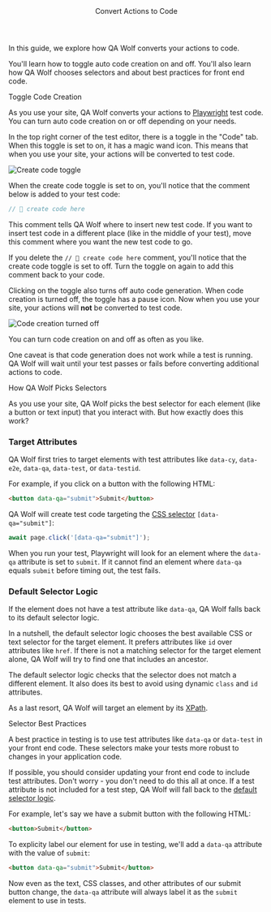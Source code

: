 
<Layout>

<Header>Convert Actions to Code</Header>

In this guide, we explore how QA Wolf converts your actions to code.

You'll learn how to toggle auto code creation on and off. You'll also learn how QA Wolf chooses selectors and about best practices for front end code.

<SubHeader>Toggle Code Creation</SubHeader>

As you use your site, QA Wolf converts your actions to <a href="https://playwright.dev/docs/core-concepts" target="_blank">Playwright</a> test code. You can turn auto code creation on or off depending on your needs.

In the top right corner of the test editor, there is a toggle in the "Code" tab. When this toggle is set to on, it has a magic wand icon. This means that when you use your site, your actions will be converted to test code.

<Image
  alt="Create code toggle"
  height={739}
  src="/docs/convert-actions-to-code/create-code-toggle.png"
  width={1600}
/>

When the create code toggle is set to on, you'll notice that the comment below is added to your test code:

```js
// 🐺 create code here
```

This comment tells QA Wolf where to insert new test code. If you want to insert test code in a different place (like in the middle of your test), move this comment where you want the new test code to go.

If you delete the `// 🐺 create code here` comment, you'll notice that the create code toggle is set to off. Turn the toggle on again to add this comment back to your code.

Clicking on the toggle also turns off auto code generation. When code creation is turned off, the toggle has a pause icon. Now when you use your site, your actions will **not** be converted to test code.

<Image
  alt="Code creation turned off"
  height={118}
  src="/docs/convert-actions-to-code/create-code-off.png"
  width={1076}
/>

You can turn code creation on and off as often as you like.

One caveat is that code generation does not work while a test is running. QA Wolf will wait until your test passes or fails before converting additional actions to code.

<SubHeader>How QA Wolf Picks Selectors</SubHeader>

As you use your site, QA Wolf picks the best selector for each element (like a button or text input) that you interact with. But how exactly does this work?

### Target Attributes

QA Wolf first tries to target elements with test attributes like `data-cy`, `data-e2e`, `data-qa`, `data-test`, or `data-testid`.

For example, if you click on a button with the following HTML:

```html
<button data-qa="submit">Submit</button>
```

QA Wolf will create test code targeting the <a href="https://developer.mozilla.org/en-US/docs/Web/CSS/CSS_Selectors" target="_blank">CSS selector</a> `[data-qa="submit"]`:

```js
await page.click('[data-qa="submit"]');
```

When you run your test, Playwright will look for an element where the `data-qa` attribute is set to `submit`. If it cannot find an element where `data-qa` equals `submit` before timing out, the test fails.

### Default Selector Logic

If the element does not have a test attribute like `data-qa`, QA Wolf falls back to its default selector logic.

In a nutshell, the default selector logic chooses the best available CSS or text selector for the target element. It prefers attributes like `id` over attributes like `href`. If there is not a matching selector for the target element alone, QA Wolf will try to find one that includes an ancestor.

The default selector logic checks that the selector does not match a different element. It also does its best to avoid using dynamic `class` and `id` attributes.

As a last resort, QA Wolf will target an element by its <a href="https://developer.mozilla.org/en-US/docs/Web/XPath" target="_blank">XPath</a>.

<SubHeader>Selector Best Practices</SubHeader>

A best practice in testing is to use test attributes like `data-qa` or `data-test` in your front end code. These selectors make your tests more robust to changes in your application code.

If possible, you should consider updating your front end code to include test attributes. Don't worry - you don't need to do this all at once. If a test attribute is not included for a test step, QA Wolf will fall back to the <a href="#how-qa-wolf-picks-selectors">default selector logic</a>.

For example, let's say we have a submit button with the following HTML:

```html
<button>Submit</button>
```

To explicity label our element for use in testing, we'll add a `data-qa` attribute with the value of `submit`:

```html
<button data-qa="submit">Submit</button>
```

Now even as the text, CSS classes, and other attributes of our submit button change, the `data-qa` attribute will always label it as the `submit` element to use in tests.

</Layout>
